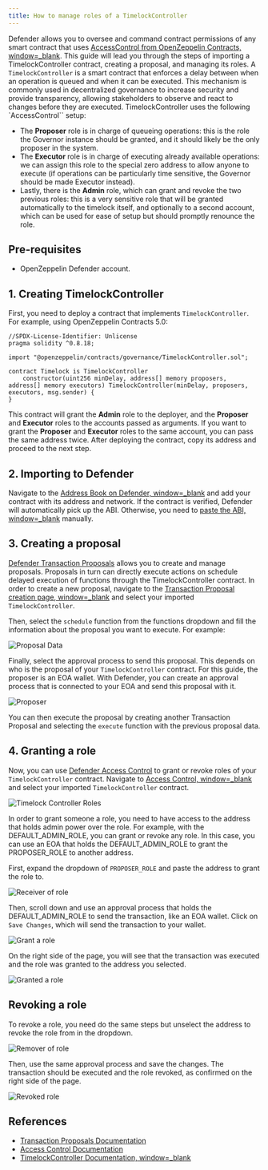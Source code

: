 ```yaml
---
title: How to manage roles of a TimelockController
---
```


Defender allows you to oversee and command contract permissions of any smart contract that uses [AccessControl from OpenZeppelin Contracts, window=_blank](https://docs.openzeppelin.com/contracts/api/access#AccessControl). This guide will lead you through the steps of importing a TimelockController contract, creating a proposal, and managing its roles. A `TimelockController` is a smart contract that enforces a delay between when an operation is queued and when it can be executed. This mechanism is commonly used in decentralized governance to increase security and provide transparency, allowing stakeholders to observe and react to changes before they are executed. TimelockController uses the following `AccessControl`` setup:

* The **Proposer** role is in charge of queueing operations: this is the role the Governor instance should be granted, and it should likely be the only proposer in the system.
* The **Executor** role is in charge of executing already available operations: we can assign this role to the special zero address to allow anyone to execute (if operations can be particularly time sensitive, the Governor should be made Executor instead).
* Lastly, there is the **Admin** role, which can grant and revoke the two previous roles: this is a very sensitive role that will be granted automatically to the timelock itself, and optionally to a second account, which can be used for ease of setup but should promptly renounce the role.

## Pre-requisites

* OpenZeppelin Defender account.

## 1. Creating TimelockController

First, you need to deploy a contract that implements `TimelockController`. For example, using OpenZeppelin Contracts 5.0:

```solidity
//SPDX-License-Identifier: Unlicense
pragma solidity ^0.8.18;

import "@openzeppelin/contracts/governance/TimelockController.sol";

contract Timelock is TimelockController
    constructor(uint256 minDelay, address[] memory proposers, address[] memory executors) TimelockController(minDelay, proposers, executors, msg.sender) {
}
```

This contract will grant the **Admin** role to the deployer, and the **Proposer** and **Executor** roles to the accounts passed as arguments. If you want to grant the **Proposer** and **Executor** roles to the same account, you can pass the same address twice. After deploying the contract, copy its address and proceed to the next step.

## 2. Importing to Defender

Navigate to the [Address Book on Defender, window=_blank](https://defender.openzeppelin.com/v2/#/address-book/new) and add your contract with its address and network. If the contract is verified, Defender will automatically pick up the ABI. Otherwise, you need to [paste the ABI, window=_blank](https://gist.github.com/mverzilli/a35ab1b5bd7039167cc9270e9fd60632) manually.

## 3. Creating a proposal

[Defender Transaction Proposals](module/transaction-proposals) allows you to create and manage proposals. Proposals in turn can directly execute actions on schedule delayed execution of functions through the TimelockController contract. In order to create a new proposal, navigate to the [Transaction Proposal creation page, window=_blank](https://defender.openzeppelin.com/v2/#/transaction-proposals/new?) and select your imported `TimelockController`.

Then, select the `schedule` function from the functions dropdown and fill the information about the proposal you want to execute. For example:

![Proposal Data](/defender/guide-timelock-roles-schedule.png)

Finally, select the approval process to send this proposal. This depends on who is the proposal of your `TimelockController` contract. For this guide, the proposer is an EOA wallet. With Defender, you can create an approval process that is connected to your EOA and send this proposal with it.

![Proposer](/defender/guide-timelock-proposer.png)

You can then execute the proposal by creating another Transaction Proposal and selecting the `execute` function with the previous proposal data.

## 4. Granting a role

Now, you can use [Defender Access Control](module/access-control) to grant or revoke roles of your `TimelockController` contract. Navigate to [Access Control, window=_blank](https://defender.openzeppelin.com/v2/#/access-control/contracts) and select your imported `TimelockController` contract.

![Timelock Controller Roles](/defender/guide-timelock-roles.png)

In order to grant someone a role, you need to have access to the address that holds admin power over the role. For example, with the DEFAULT_ADMIN_ROLE, you can grant or revoke any role. In this case, you can use an EOA that holds the DEFAULT_ADMIN_ROLE to grant the PROPOSER_ROLE to another address.

First, expand the dropdown of `PROPOSER_ROLE` and paste the address to grant the role to.

![Receiver of role](/defender/guide-timelock-role-receiver.png)

Then, scroll down and use an approval process that holds the DEFAULT_ADMIN_ROLE to send the transaction, like an EOA wallet. Click on `Save Changes`, which will send the transaction to your wallet.

![Grant a role](/defender/guide-timelock-roles-grant.png)

On the right side of the page, you will see that the transaction was executed and the role was granted to the address you selected.

![Granted a role](/defender/guide-timelock-roles-granted.png)

## Revoking a role

To revoke a role, you need do the same steps but unselect the address to revoke the role from in the dropdown.

![Remover of role](/defender/guide-timelock-role-remover.png)

Then, use the same approval process and save the changes. The transaction should be executed and the role revoked, as confirmed on the right side of the page.

![Revoked role](/defender/guide-timelock-role-revoked.png)

## References

* [Transaction Proposals Documentation](module/transaction-proposals)
* [Access Control Documentation](:module/access-control)
* [TimelockController Documentation, window=_blank](https://docs.openzeppelin.com/contracts/governance#timelock)
